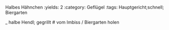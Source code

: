 Halbes Hähnchen
:yields: 2
:category: Geflügel
:tags: Hauptgericht;schnell; Biergarten

_ halbe Hendl; gegrillt
# vom Imbiss / Biergarten holen


